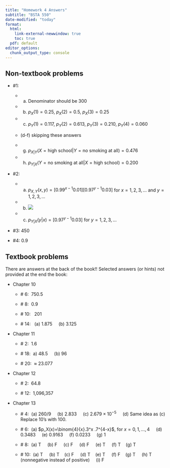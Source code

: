 ```yaml
---
title: "Homework 4 Answers"
subtitle: "BSTA 550"
date-modified: "today"
format: 
  html: 
    link-external-newwindow: true
    toc: true
  pdf: default 
editor_options: 
  chunk_output_type: console
---
```


## Non-textbook problems

-   #1:  

    -   (a) Denominator should be 300
    
    -   (b) $p_X(1) = 0.25$, $p_X(2) = 0.5$, $p_X(3) = 0.25$
    
    -   (c) $p_Y(1) = 0.117$, $p_Y(2) = 0.613$, $p_Y(3) = 0.210$, $p_Y(4) = 0.060$
    
    -   (d-f) skipping these answers
    
    -   (g) $p_{X|Y}(X=\text{high school}| Y=\text{no smoking at all}) = 0.476$

    -   (h) $p_{Y|X}( Y=\text{no smoking at all}|X=\text{high school}) = 0.200$


-   #2: 

    -   (a) $p_{X,Y}(x, y) = [0.99^{x-1}0.01][0.97^{y-1}0.03]$ for $x = 1, 2, 3, ...$ and $y = 1, 2, 3, ...$
    
    -   (b) ![](images/HW_04_NTB_2_B.png)
    
    -   (c) $p_{Y|X}(y|x) = [0.97^{y-1}0.03]$ for $y=1, 2, 3, ...$

-   #3: 450

-   #4: 0.9

## Textbook problems

There are answers at the back of the book!! Selected answers (or hints) not provided at the end the book:

-   Chapter 10

    -   \# 6:  750.5

    -   \# 8:  0.9

    -   \# 10:   201

    -   \# 14:   (a) 1.875     (b) 3.125     

-   Chapter 11

    -   \# 2:  1.6

    -   \# 18:  a) 48.5     (b) 96     

    -   \# 20:  $\approx$ 23.077
    
-   Chapter 12

    -   \# 2:  64.8

    -   \# 12:  1,096,357

-   Chapter 13

    -   \# 4:  (a) 260/9     (b) 2.833     (c) $2.679\times 10^{-5}$     (d) Same idea as (c) Replace 10's with 100.     

    -   \# 6:  (a) $p_X(x)=\binom{4}{x}.3^x .7^{4-x}$, for $x=0,1,\ldots,4$     (d) 0.3483     (e) 0.9163     (f) 0.0233     (g) 1

    -   \# 8:  (a) T     (b) F     (c) F     (d) F     (e) T     (f) T    (g) T

    -   \# 10:  (a) T     (b) T    (c) F     (d) T    (e) T     (f) F    (g) T     (h) T (nonnegative instead of positive)     (i) F
